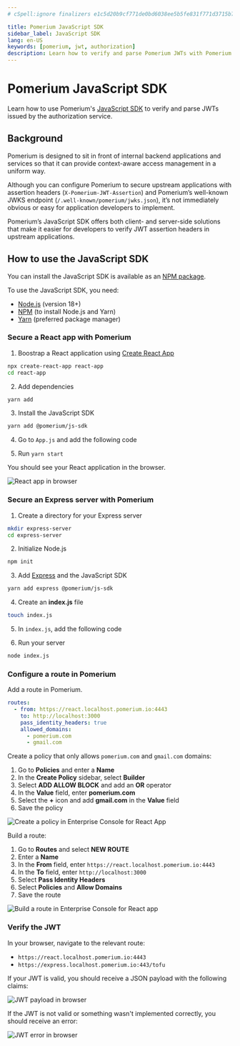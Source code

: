 ```yaml
---
# cSpell:ignore finalizers e1c5d20b9cf771de0bd6038ee5b5fe831f771d3715b72c2db921611ffca7242f cxprp jfWNKJkq3b5hrTz2JsrXCcvgJCPP7QSFgX1ZT9wapIQ j8I1I7eb0Imr2pvxRk13cK9ZjAA3VPrdUIHkAslX2e0

title: Pomerium JavaScript SDK
sidebar_label: JavaScript SDK
lang: en-US
keywords: [pomerium, jwt, authorization]
description: Learn how to verify and parse Pomerium JWTs with Pomerium's JavaScript SDK.
---
```



# Pomerium JavaScript SDK

Learn how to use Pomerium's [JavaScript SDK](https://github.com/pomerium/js-sdk) to verify and parse JWTs issued by the authorization service.

## Background

Pomerium is designed to sit in front of internal backend applications and services so that it can provide context-aware access management in a uniform way.

Although you can configure Pomerium to secure upstream applications with assertion headers (`X-Pomerium-JWT-Assertion`) and Pomerium’s well-known JWKS endpoint (`/.well-known/pomerium/jwks.json`), it’s not immediately obvious or easy for application developers to implement.

Pomerium’s JavaScript SDK offers both client- and server-side solutions that make it easier for developers to verify JWT assertion headers in upstream applications.

## How to use the JavaScript SDK

You can install the JavaScript SDK is available as an [NPM package](https://www.npmjs.com/package/@pomerium/js-sdk).

To use the JavaScript SDK, you need:

- [Node.js](https://nodejs.org/en/download/) (version 18+)
- [NPM](https://www.npmjs.com/) (to install Node.js and Yarn)
- [Yarn](https://classic.yarnpkg.com/lang/en/docs/install/#mac-stable) (preferred package manager)

<Tabs>
<TabItem value="React app" label="React app">

### Secure a React app with Pomerium

1. Boostrap a React application using [Create React App](https://reactjs.org/docs/create-a-new-react-app.html#create-react-app)

```bash
npx create-react-app react-app
cd react-app
```

2. Add dependencies

```bash
yarn add
```

3. Install the JavaScript SDK

```bash
yarn add @pomerium/js-sdk
```

4. Go to `App.js` and add the following code

<ReactApp />

5. Run `yarn start`

You should see your React application in the browser.

![React app in browser](img/js-sdk/js-sdk-react-app-browser.png)

</TabItem>
<TabItem value="Express server" label="Express server">

### Secure an Express server with Pomerium

1. Create a directory for your Express server

```bash
mkdir express-server
cd express-server
```

2. Initialize Node.js

```bash
npm init
```

3. Add [Express](https://expressjs.com/) and the JavaScript SDK

```bash
yarn add express @pomerium/js-sdk
```

4. Create an **index.js** file

```bash
touch index.js
```

5. In `index.js`, add the following code

<ExpressServer />

6. Run your server

```bash
node index.js
```

</TabItem>

</Tabs>

### Configure a route in Pomerium

Add a route in Pomerium.

<Tabs>

<TabItem value="Core" label="Core">

```yaml title="pomerium core"
routes:
  - from: https://react.localhost.pomerium.io:4443
    to: http://localhost:3000
    pass_identity_headers: true
    allowed_domains:
      - pomerium.com
      - gmail.com
```

</TabItem>
<TabItem value="Enterprise" label="Enterprise">

Create a policy that only allows `pomerium.com` and `gmail.com` domains:

1. Go to **Policies** and enter a **Name**
2. In the **Create Policy** sidebar, select **Builder**
3. Select **ADD ALLOW BLOCK** and add an **OR** operator
4. In the **Value** field, enter **pomerium.com**
5. Select the **+** icon and add **gmail.com** in the **Value** field
6. Save the policy

![Create a policy in Enterprise Console for React App](img/js-sdk/js-sdk-enterprise-policy.png)

Build a route:

1. Go to **Routes** and select **NEW ROUTE**
2. Enter a **Name**
3. In the **From** field, enter `https://react.localhost.pomerium.io:4443`
4. In the **To** field, enter `http://localhost:3000`
5. Select **Pass Identity Headers**
6. Select **Policies** and **Allow Domains**
7. Save the route

![Build a route in Enterprise Console for React app](img/js-sdk/js-sdk-enterprise-route.png)

</TabItem>

</Tabs>

### Verify the JWT

In your browser, navigate to the relevant route:

- `https://react.localhost.pomerium.io:4443`
- `https://express.localhost.pomerium.io:443/tofu`

If your JWT is valid, you should receive a JSON payload with the following claims:

![JWT payload in browser](img/js-sdk/js-sdk-jwt-payload.png)

If the JWT is not valid or something wasn't implemented correctly, you should receive an error:

![JWT error in browser](img/js-sdk/js-sdk-jwt-error.png)
